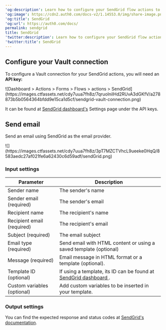 ---
'og:description': Learn how to configure your SendGrid flow actions to send emails.
'og:image': https://cdn2.auth0.com/docs-v2/1.14553.0/img/share-image.png
'og:title': SendGrid
'og:url': https://auth0.com/docs/
permalink: sendgrid
title: SendGrid
'twitter:description': Learn how to configure your SendGrid flow actions to send emails.
'twitter:title': SendGrid
---
## Configure your Vault connection

To configure a Vault connection for your SendGrid actions, you will need an **API key:**

<Frame>![Dashboard > Actions > Forms > Flows > actions > SendGrid](https://images.ctfassets.net/cdy7uua7fh8z/7qruolnilHd2RUvA3dGKfV/a278873b5b0564364bfdd9e15ca1d5cf/sendgrid-vault-connection.png)</Frame>

It can be found at [SendGrid dashboard's](https://app.sendgrid.com/settings/api_keys) Settings page under the API keys.

## Send email

Send an email using SendGrid as the email provider.

<Frame>![](https://images.ctfassets.net/cdy7uua7fh8z/3pT7MZCTVhcL9ueeke0HqQ/8583aedc27af021fe6a62430c6d59adf/sendGrid.png)</Frame>

### Input settings

<table class="table">
<thead>
<tr>
<th><b>Parameter</b></th>
<th><b>Description</b></th>
</tr>
</thead>
<tbody>
<tr>
<td>Sender name</td>
<td>The sender's name</td>
</tr>
<tr>
<td>Sender email (required)</td>
<td>The sender's email</td>
</tr>
<tr>
<td>Recipient name</td>
<td>The recipient's name</td>
</tr>
<tr>
<td>Recipient email (required)</td>
<td>The recipient's email</td>
</tr>
<tr>
<td>Subject (required)</td>
<td>The email subject</td>
</tr>
<tr>
<td>Email type (required)</td>
<td>Send email with HTML content or using a saved template (optional)</td>
</tr>
<tr>
<td>Message (required)</td>
<td>Email message in HTML format or a template (optional).</td>
</tr>
<tr>
<td>Template ID (optional)</td>
<td>If using a template, its ID can be found at <a href="https://mc.sendgrid.com/dynamic-templates"> SendGrid dashboard </a>. </td>
</tr>
<tr>
<td>Custom variables (optional)</td>
<td>Add custom variables to be inserted in your template. </td>
</tr>
</tbody>
</table>

### Output settings

You can find the expected response and status codes at [SendGrid's documentation](https://www.twilio.com/docs/sendgrid/api-reference/mail-send/mail-send).